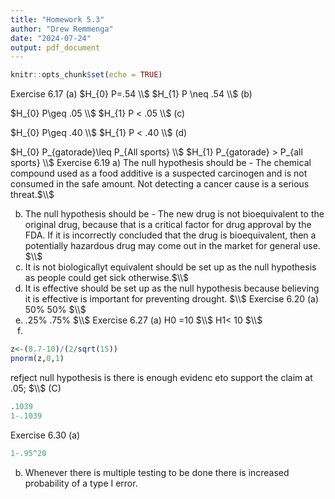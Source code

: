 ---
title: "Homework 5.3"
author: "Drew Remmenga"
date: "2024-07-24"
output: pdf_document
---

```{r setup, include=FALSE}
knitr::opts_chunk$set(echo = TRUE)
```
Exercise 6.17 (a)
$H_{0} P=.54 \\$
$H_{1} P \neq .54 \\$
(b)

$H_{0} P\geq .05 \\$
$H_{1} P < .05 \\$
(c)

$H_{0} P\geq .40 \\$
$H_{1} P < .40 \\$
(d)

$H_{0} P_{gatorade}\leq P_{All sports} \\$
$H_{1} P_{gatorade} > P_{all sports} \\$
Exercise 6.19
a) The null hypothesis should be - The chemical compound used as a food additive is a suspected carcinogen and is not consumed in the safe amount. Not detecting a cancer cause is a serious threat.$\\$

(b) The null hypothesis should be - The new drug is not bioequivalent to the original drug, because that is a critical factor for drug approval by the FDA. If it is incorrectly concluded that the drug is bioequivalent, then a potentially hazardous drug may come out in the market for general use. $\\$
(c) 
It is not biologicallyt equivalent should be set up as the null hypothesis as people could get sick otherwise.$\\$
(d)
It is effective should be set up as the null hypothesis because believing it is effective is important for preventing drought. 
$\\$
Exercise 6.20 (a)
50% 50%
$\\$
(b)
.25% .75% $\\$
Exercise 6.27 (a)
H0 =10 $\\$
H1< 10 $\\$
(b)
```{r}
z<-(8.7-10)/(2/sqrt(15))
pnorm(z,0,1)
```
refject null hypothesis is there is enough evidenc eto support the claim at .05; $\\$
(C)
```{r}
.1039
1-.1039
```
Exercise 6.30 (a)
```{r}
1-.95^20
```
(b)
Whenever there is multiple testing to be done there is increased probability of a type I error. 